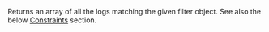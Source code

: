 
Returns an array of all the logs matching the given filter object. See also the below [Constraints](#constraints) section. <CreditCost network="evm" method="eth_getLogs" />
